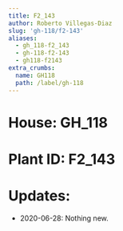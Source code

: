 ```yaml
---
title: F2_143
author: Roberto Villegas-Diaz
slug: 'gh-118/f2-143'
aliases:
  - gh_118-f2_143
  - gh-118-f2-143
  - gh118-f2143
extra_crumbs:
  name: GH118
  path: /label/gh-118
---
```


# **House**: GH_118
# **Plant ID**: F2_143
# **Updates**: 
 - 2020-06-28: Nothing new.
